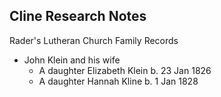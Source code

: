 == Cline Research Notes ==

Rader's Lutheran Church Family Records
* John Klein and his wife
** A daughter Elizabeth Klein b. 23 Jan 1826
** A daughter Hannah Kline b. 1 Jan 1828